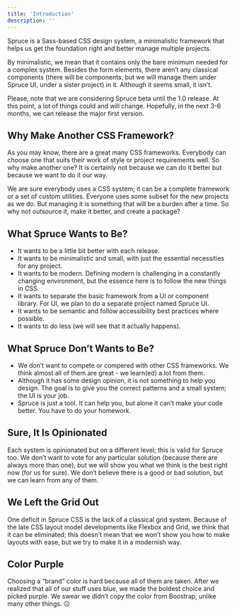 ```yaml
---
title: 'Introduction'
description: ''
---
```


<p className="lead">Spruce is a Sass-based CSS design system, a minimalistic framework that helps us get the foundation right and better manage multiple projects.</p>

By minimalistic, we mean that it contains only the bare minimum needed for a complex system. Besides the form elements, there aren’t any classical components (there will be components, but we will manage them under Spruce UI, under a sister project) in it. Although it seems small, it isn’t.

<Notification type="info">Please, note that we are considering Spruce beta until the 1.0 release. At this point, a lot of things could and will change. Hopefully, in the next 3-6 months, we can release the major first version.</Notification>

## Why Make Another CSS Framework?

As you may know, there are a great many CSS frameworks. Everybody can choose one that suits their work of style or project requirements well. So why make another one? It is certainly not because we can do it better but because we want to do it our way.

We are sure everybody uses a CSS system; it can be a complete framework or a set of custom utilities. Everyone uses some subset for the new projects as we do. But managing it is something that will be a burden after a time. So why not outsource it, make it better, and create a package?

## What Spruce Wants to Be?

- It wants to be a little bit better with each release.
- It wants to be minimalistic and small, with just the essential necessities for any project.
- It wants to be modern. Defining modern is challenging in a constantly changing environment, but the essence here is to follow the new things in CSS.
- It wants to separate the basic framework from a UI or component library. For UI, we plan to do a separate project named Spruce UI.
- It wants to be semantic and follow accessibility best practices where possible.
- It wants to do less (we will see that it actually happens).

## What Spruce Don’t Wants to Be?

- We don’t want to compete or compered with other CSS frameworks. We think almost all of them are great - we learn(ed) a lot from them.
- Although it has some design opinion, it is not something to help you design. The goal is to give you the correct patterns and a small system; the UI is your job.
- Spruce is just a tool. It can help you, but alone it can’t make your code better. You have to do your homework.

## Sure, It Is Opinionated 
Each system is opinionated but on a different level; this is valid for Spruce too. We don’t want to vote for any particular solution (because there are always more than one), but we will show you what we think is the best right now (for us for sure). We don’t believe there is a good or bad solution, but we can learn from any of them.

## We Left the Grid Out
One deficit in Spruce CSS is the lack of a classical grid system. Because of the late CSS layout model developments like Flexbox and Grid, we think that it can be eliminated; this doesn’t mean that we won’t show you how to make layouts with ease, but we try to make it in a modernish way.

## Color Purple
Choosing a “brand” color is hard because all of them are taken. After we realized that all of our stuff uses blue, we made the boldest choice and picked purple. We swear we didn’t copy the color from Boostrap, unlike many other things. 😐
